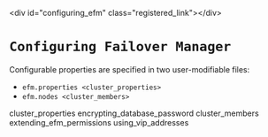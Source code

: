 \<div id="configuring\_efm" class="registered\_link"\>\</div\>

# `Configuring Failover Manager`

Configurable properties are specified in two user-modifiable files:

  - `efm.properties <cluster_properties>`
  - `efm.nodes <cluster_members>`

<div class="toctree" data-maxdepth="3">

cluster\_properties encrypting\_database\_password cluster\_members extending\_efm\_permissions using\_vip\_addresses

</div>
